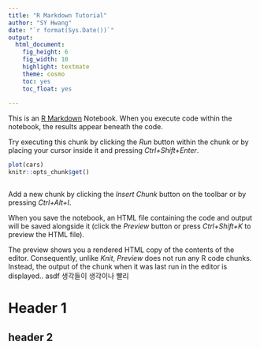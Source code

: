```yaml
---
title: "R Markdown Tutorial"
author: "SY Hwang"
date: "`r format(Sys.Date())`"
output: 
  html_document: 
    fig_height: 6
    fig_width: 10
    highlight: textmate
    theme: cosmo
    toc: yes
    toc_float: yes
    
---
```


This is an [R Markdown](http://rmarkdown.rstudio.com) Notebook. When you execute code within the notebook, the results appear beneath the code. 

Try executing this chunk by clicking the *Run* button within the chunk or by placing your cursor inside it and pressing *Ctrl+Shift+Enter*. 

```r
plot(cars)
knitr::opts_chunk$get()
```
```r

```

Add a new chunk by clicking the *Insert Chunk* button on the toolbar or by pressing *Ctrl+Alt+I*.

When you save the notebook, an HTML file containing the code and output will be saved alongside it (click the *Preview* button or press *Ctrl+Shift+K* to preview the HTML file).

The preview shows you a rendered HTML copy of the contents of the editor. Consequently, unlike *Knit*, *Preview* does not run any R code chunks. Instead, the output of the chunk when it was last run in the editor is displayed..
asdf
생각들이 생각이나 빨리 

# Header 1
## header 2
